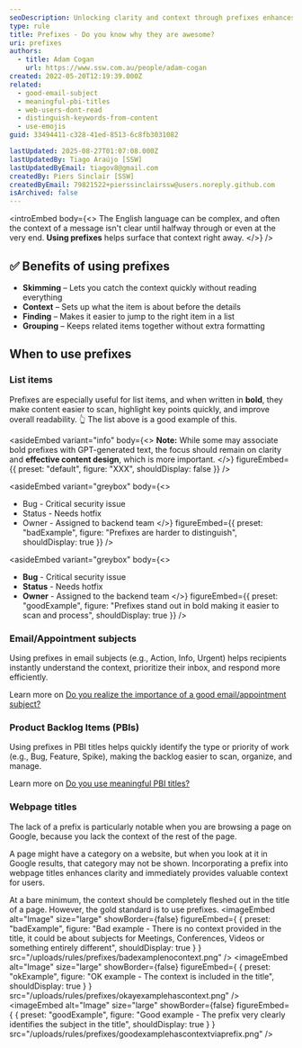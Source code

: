 ```yaml
---
seoDescription: Unlocking clarity and context through prefixes enhances webpage titles, providing valuable insights for users and search engines alike.
type: rule
title: Prefixes - Do you know why they are awesome?
uri: prefixes
authors:
  - title: Adam Cogan
    url: https://www.ssw.com.au/people/adam-cogan
created: 2022-05-20T12:19:39.000Z
related:
  - good-email-subject
  - meaningful-pbi-titles
  - web-users-dont-read
  - distinguish-keywords-from-content
  - use-emojis
guid: 33494411-c328-41ed-8513-6c8fb3031082

lastUpdated: 2025-08-27T01:07:08.000Z
lastUpdatedBy: Tiago Araújo [SSW]
lastUpdatedByEmail: tiagov8@gmail.com
createdBy: Piers Sinclair [SSW]
createdByEmail: 79821522+pierssinclairssw@users.noreply.github.com
isArchived: false
---
```


<introEmbed
  body={<>
The English language can be complex, and often the context of a message isn't clear until halfway through or even at the very end. **Using prefixes** helps surface that context right away.
  </>}
/>
## ✅ Benefits of using prefixes

* **Skimming** – Lets you catch the context quickly without reading everything
* **Context** – Sets up what the item is about before the details
* **Finding** – Makes it easier to jump to the right item in a list
* **Grouping** – Keeps related items together without extra formatting

## When to use prefixes

### List items

Prefixes are especially useful for list items, and when written in **bold**, they make content easier to scan, highlight key points quickly, and improve overall readability. 👆 The list above is a good example of this.

<asideEmbed
  variant="info"
  body={<>
    **Note:** While some may associate bold prefixes with GPT-generated text, the focus should remain on clarity and **effective content design**, which is more important.
  </>}
  figureEmbed={{
    preset: "default",
    figure: "XXX",
    shouldDisplay: false
  }}
/>

<asideEmbed
  variant="greybox"
  body={<>
    
* Bug - Critical security issue
* Status - Needs hotfix
* Owner - Assigned to backend team
  </>}
  figureEmbed={{
    preset: "badExample",
    figure: "Prefixes are harder to distinguish",
    shouldDisplay: true
  }}
/>

<asideEmbed
  variant="greybox"
  body={<>
    
* **Bug** - Critical security issue
* **Status** - Needs hotfix
* **Owner** - Assigned to the backend team
  </>}
  figureEmbed={{
    preset: "goodExample",
    figure: "Prefixes stand out in bold making it easier to scan and process",
    shouldDisplay: true
  }}
/>

### Email/Appointment subjects

Using prefixes in email subjects (e.g., Action, Info, Urgent) helps recipients instantly understand the context, prioritize their inbox, and respond more efficiently.

Learn more on [Do you realize the importance of a good email/appointment subject?](/good-email-subject)

### Product Backlog Items (PBIs)

Using prefixes in PBI titles helps quickly identify the type or priority of work (e.g., Bug, Feature, Spike), making the backlog easier to scan, organize, and manage.

Learn more on [Do you use meaningful PBI titles?](/meaningful-pbi-titles)

### Webpage titles

The lack of a prefix is particularly notable when you are browsing a page on Google, because you lack the context of the rest of the page.

A page might have a category on a website, but when you look at it in Google results, that category may not be shown. Incorporating a prefix into webpage titles enhances clarity and immediately provides valuable context for users.

At a bare minimum, the context should be completely fleshed out in the title of a page. However, the gold standard is to use prefixes.
<imageEmbed
  alt="Image"
  size="large"
  showBorder={false}
  figureEmbed={ {
    preset: "badExample",
    figure: "Bad example - There is no context provided in the title, it could be about subjects for Meetings, Conferences, Videos or something entirely different",
    shouldDisplay: true
  } }
  src="/uploads/rules/prefixes/badexamplenocontext.png"
/>
<imageEmbed
  alt="Image"
  size="large"
  showBorder={false}
  figureEmbed={ {
    preset: "okExample",
    figure: "OK example - The context is included in the title",
    shouldDisplay: true
  } }
  src="/uploads/rules/prefixes/okayexamplehascontext.png"
/>
<imageEmbed
  alt="Image"
  size="large"
  showBorder={false}
  figureEmbed={ {
    preset: "goodExample",
    figure: "Good example - The prefix very clearly identifies the subject in the title",
    shouldDisplay: true
  } }
  src="/uploads/rules/prefixes/goodexamplehascontextviaprefix.png"
/>
